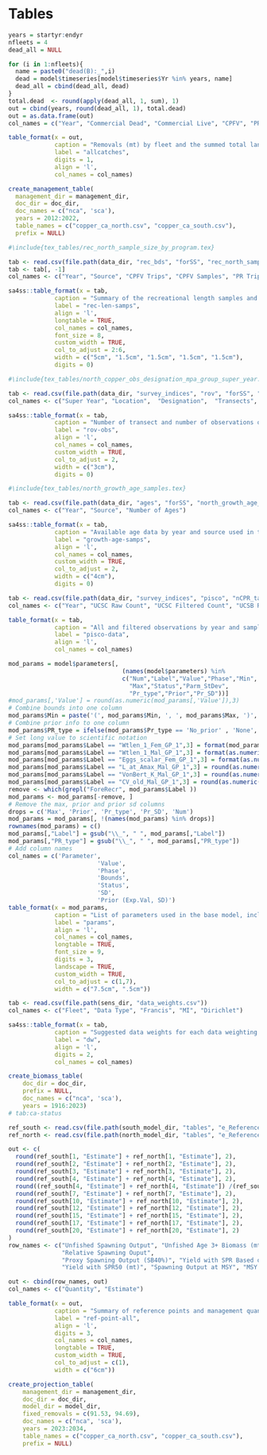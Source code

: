 \clearpage
# Tables

<!-- ======================================================= -->
<!-- ***************    Catches      *********************** --> 
<!-- ======================================================= -->

```r

years = startyr:endyr
nfleets = 4
dead_all = NULL

for (i in 1:nfleets){
  name = paste0("dead(B):_",i)
  dead = model$timeseries[model$timeseries$Yr %in% years, name]
  dead_all = cbind(dead_all, dead)
}
total.dead  <- round(apply(dead_all, 1, sum), 1)
out = cbind(years, round(dead_all, 1), total.dead)
out = as.data.frame(out)
col_names = c("Year", "Commercial Dead", "Commercial Live", "CPFV", "PR", "Total Landings")

table_format(x = out,
             caption = "Removals (mt) by fleet and the summed total landings (mt).",
             label = "allcatches",
             digits = 1,
             align = 'l',
             col_names = col_names)
```

\newpage

<!-- ======================================================= --> 
<!-- *********** Removals vs. OFL/ACL   ******************** --> 
<!-- ======================================================= --> 

```r

create_management_table(
  management_dir = management_dir, 
  doc_dir = doc_dir, 
  doc_names = c("nca", 'sca'),
  years = 2012:2022,
  table_names = c("copper_ca_north.csv", "copper_ca_south.csv"),
  prefix = NULL)

```

<!-- ======================================================= -->
<!-- *************** Com. Catch Ratio  ********************* --> 
<!-- ======================================================= -->

\include{tex_tables/historical_landings_tables_2020_revised_Avila_1953.tex}

\newpage


<!-- ======================================================= -->
<!-- ***************   Discard Data  *********************** --> 
<!-- ======================================================= -->


<!-- ======================================================= -->
<!-- *************** Commercial Data *********************** --> 
<!-- ======================================================= -->

\include{tex_tables/north_dead_trips_and_samples.tex}

\newpage

\include{tex_tables/north_live_trips_and_samples.tex}

\newpage

<!-- ======================================================= -->
<!-- ************* Recreational Data *********************** --> 
<!-- ======================================================= -->

```r
#\include{tex_tables/rec_north_sample_size_by_program.tex}

tab <- read.csv(file.path(data_dir, "rec_bds", "forSS", "rec_north_sample_size_by_program.csv"))
tab <- tab[, -1]
col_names <- c("Year", "Source", "CPFV Trips", "CPFV Samples", "PR Trips", "PR Samples")

sa4ss::table_format(x = tab,
             caption = "Summary of the recreational length samples and estimated trips for the CPFV and PR fleets.",
             label = "rec-len-samps",
             align = 'l',
             longtable = TRUE,
             col_names = col_names,
             font_size = 8,
             custom_width = TRUE,
             col_to_adjust = 2:6, 
             width = c("5cm", "1.5cm", "1.5cm", "1.5cm", "1.5cm"),
             digits = 0) 
```

\newpage

<!-- ======================================================= -->
<!-- ********************   CCFRP    *********************** --> 
<!-- ======================================================= -->

\input{tex_tables/north_ccfrp_drifts_length_ages.tex}


\newpage

<!-- ======================================================= -->
<!-- ********************  ROV       *********************** --> 
<!-- ======================================================= -->


```r
#\include{tex_tables/north_copper_obs_designation_mpa_group_super_year.tex}

tab <- read.csv(file.path(data_dir, "survey_indices", "rov", "forSS", "north_copper_obs_designation_mpa_group_super_year.csv"))
col_names <- c("Super Year", "Location",  "Designation",  "Transects", "Observations")

sa4ss::table_format(x = tab,
             caption = "Number of transect and number of observations of copper rockfish for each super year, sample location, and site designation for the CDFW ROV survey",
             label = "rov-obs",
             align = 'l',
             col_names = col_names,
             custom_width = TRUE,
             col_to_adjust = 2, 
             width = c("3cm"),
             digits = 0) 
```

\newpage


<!-- ======================================================= -->
<!-- ***************  Growth  Data  *********************** --> 
<!-- ======================================================= -->


```r
#\include{tex_tables/north_growth_age_samples.tex}

tab <- read.csv(file.path(data_dir, "ages", "forSS", "north_growth_age_samples.csv"))
col_names <- c("Year", "Source", "Number of Ages")

sa4ss::table_format(x = tab,
             caption = "Available age data by year and source used in the growth fleets.",
             label = "growth-age-samps",
             align = 'l',
             col_names = col_names,
             custom_width = TRUE,
             col_to_adjust = 2, 
             width = c("4cm"),
             digits = 0) 
```


\newpage

<!-- ======================================================= -->
<!-- *************  PISCO SAMPLES    *********************** --> 
<!-- ======================================================= -->

```r

tab <- read.csv(file.path(data_dir, "survey_indices", "pisco", "nCPR_table_N_S.csv"))
col_names <- c("Year", "UCSC Raw Count", "UCSC Filtered Count", "UCSB Raw Count", "UCSB Filtered Count")

table_format(x = tab,
             caption = "All and filtered observations by year and sampling institution for PISCO.",
             label = "pisco-data",
             align = 'l',
             col_names = col_names)
```


\newpage

<!-- ======================================================= -->
<!-- ***************  NWFSC WCGBTS  ************************ --> 
<!-- ======================================================= -->

\input{tex_tables/wcgbt_samples_by_year.tex}


\newpage
<!-- ======================================================= -->
<!-- ***********   Model Structure      ******************** --> 
<!-- ======================================================= -->

\input{tex_tables/model_structure_north.tex}


\newpage

<!-- ======================================================= -->
<!-- ***********   Model Parameters     ******************** --> 
<!-- ======================================================= -->


```r
mod_params = model$parameters[, 
                                (names(model$parameters) %in%
                                c("Num","Label","Value","Phase","Min",
                                  "Max","Status","Parm_StDev",
                                  "Pr_type","Prior","Pr_SD"))] 
#mod_params[,'Value'] = round(as.numeric(mod_params[,'Value']),3)                                 
# Combine bounds into one column
mod_params$Min = paste('(', mod_params$Min, ', ', mod_params$Max, ')', sep='')
# Combine prior info to one column
mod_params$PR_type = ifelse(mod_params$Pr_type == 'No_prior' , 'None', paste(mod_params$Pr_type,' (', mod_params$Prior,  ', ', mod_params$Pr_SD, ')', sep = ''))
# Set long value to scientific notation
mod_params[mod_params$Label == "Wtlen_1_Fem_GP_1",3] = format(mod_params[mod_params$Label == "Wtlen_1_Fem_GP_1",3], scientific = TRUE)
mod_params[mod_params$Label == "Wtlen_1_Mal_GP_1",3] = format(as.numeric(mod_params[mod_params$Label == "Wtlen_1_Mal_GP_1",3]), scientific = TRUE)
mod_params[mod_params$Label == "Eggs_scalar_Fem_GP_1",3] = format(as.numeric(mod_params[mod_params$Label == "Eggs_scalar_Fem_GP_1",3]), scientific = TRUE)
mod_params[mod_params$Label == "L_at_Amax_Mal_GP_1",3] = round(as.numeric(mod_params[mod_params$Label == "L_at_Amax_Mal_GP_1",3]), 4)
mod_params[mod_params$Label == "VonBert_K_Mal_GP_1",3] = round(as.numeric(mod_params[mod_params$Label == "VonBert_K_Mal_GP_1",3]), 3)
mod_params[mod_params$Label == "CV_old_Mal_GP_1",3] = round(as.numeric(mod_params[mod_params$Label == "CV_old_Mal_GP_1",3]), 3)
remove <- which(grepl("ForeRecr", mod_params$Label ))
mod_params <- mod_params[-remove, ]
# Remove the max, prior and prior sd columns
drops = c('Max', 'Prior', 'Pr_type', 'Pr_SD', 'Num')
mod_params = mod_params[, !(names(mod_params) %in% drops)]
rownames(mod_params) = c()
mod_params[,"Label"] = gsub("\\_", " ", mod_params[,"Label"])
mod_params[,"PR_type"] = gsub("\\_", " ", mod_params[,"PR_type"])
# Add column names
col_names = c('Parameter',
                         'Value',
                         'Phase',
                         'Bounds',
                         'Status',
                         'SD',
                         'Prior (Exp.Val, SD)')
table_format(x = mod_params,
             caption = "List of parameters used in the base model, including estimated values and standard deviations (SD), bounds (minimum and maximum), estimation phase (negative values not estimated), status (indicates if parameters are near bounds), and prior type information (mean and SD).",
             label = "params",
             align = 'l',
             col_names = col_names,
             longtable = TRUE,
             font_size = 9,
             digits = 3,
             landscape = TRUE,
             custom_width = TRUE,
             col_to_adjust = c(1,7), 
             width = c("7.5cm", ".5cm"))                         
```


\newpage

<!-- ======================================================= -->
<!-- ***********    Like Contributions  ******************** --> 
<!-- ======================================================= -->

\include{tex_tables/north_likelihoods.tex}


\newpage

<!-- ======================================================= -->
<!-- ***********   Data Weights         ******************** --> 
<!-- ======================================================= -->


```r
tab <- read.csv(file.path(sens_dir, "data_weights.csv"))
col_names <- c("Fleet", "Data Type", "Francis", "MI", "Dirichlet")

sa4ss::table_format(x = tab,
             caption = "Suggested data weights for each data weighting methodology by fleet and data type.",
             label = "dw",
             align = 'l',
             digits = 2,
             col_names = col_names) 
```

\newpage

<!-- ======================================================= -->
<!-- ***********       Time Series      ******************** --> 
<!-- ======================================================= -->

\include{tex_tables/north_TimeSeries.tex}


\newpage


```r
create_biomass_table(
    doc_dir = doc_dir, 
    prefix = NULL,
    doc_names = c("nca", 'sca'),
    years = 1916:2023)
# tab:ca-status

```

\newpage

<!-- ======================================================= -->
<!-- ****************     Sensitivities      *************** --> 
<!-- ======================================================= -->


\include{tex_tables/sensitivities_1_final.tex}

\newpage

\include{tex_tables/sensitivities_2_final.tex}

\newpage

\include{tex_tables/sensitivities_3_final.tex}

\newpage



<!-- ======================================================= -->
<!-- ********  Reference Points & Management *************** --> 
<!-- ======================================================= -->


\include{tex_tables/south_e_ReferencePoints.tex}

\newpage

\include{tex_tables/north_e_ReferencePoints.tex}

\newpage

```r

ref_south <- read.csv(file.path(south_model_dir, "tables", "e_ReferencePoints_ES.csv"))
ref_north <- read.csv(file.path(north_model_dir, "tables", "e_ReferencePoints_ES.csv"))

out <- c(
  round(ref_south[1, "Estimate"] + ref_north[1, "Estimate"], 2),
  round(ref_south[2, "Estimate"] + ref_north[2, "Estimate"], 2),
  round(ref_south[3, "Estimate"] + ref_north[3, "Estimate"], 2),
  round(ref_south[4, "Estimate"] + ref_north[4, "Estimate"], 2),
  round((ref_south[4, "Estimate"] + ref_north[4, "Estimate"]) /(ref_south[1, "Estimate"] + ref_north[1, "Estimate"]), 3),
  round(ref_south[7, "Estimate"] + ref_north[7, "Estimate"], 2),
  round(ref_south[10, "Estimate"] + ref_north[10, "Estimate"], 2),
  round(ref_south[12, "Estimate"] + ref_north[12, "Estimate"], 2),
  round(ref_south[15, "Estimate"] + ref_north[15, "Estimate"], 2),
  round(ref_south[17, "Estimate"] + ref_north[17, "Estimate"], 2),
  round(ref_south[20, "Estimate"] + ref_north[20, "Estimate"], 2)
)
row_names <- c("Unfished Spawning Output", "Unfished Age 3+ Biomass (mt)", "Unfished Recruitment", "Spawning Output (2023)",
               "Relative Spawning Ouput",
               "Proxy Spawning Output (SB40%)", "Yield with SPR Based on SB40% (mt)", "Proxy Spawning Output (SPR50)", 
               "Yield with SPR50 (mt)", "Spawning Output at MSY", "MSY (mt)")

out <- cbind(row_names, out)
col_names <- c("Quantity", "Estimate")

table_format(x = out,
             caption = "Summary of reference points and management quantities for copper rockfish in California waters",
             label = "ref-point-all",
             align = 'l',
             digits = 3,
             col_names = col_names,
             longtable = TRUE,
             custom_width = TRUE,
             col_to_adjust = c(1), 
             width = c("6cm"))  

```

\newpage

```r

create_projection_table(
    management_dir = management_dir, 
    doc_dir = doc_dir, 
    model_dir = model_dir, 
    fixed_removals = c(91.53, 94.69),
    doc_names = c("nca", 'sca'),
    years = 2023:2034,
    table_names = c("copper_ca_north.csv", "copper_ca_south.csv"),
    prefix = NULL)

```

\newpage

